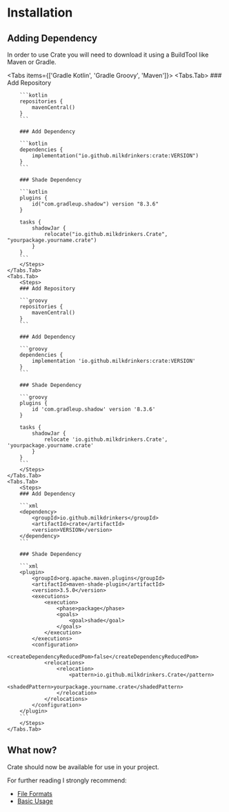 
# Installation

## Adding Dependency

In order to use Crate you will need to download it using a BuildTool like Maven or Gradle.

<Tabs items={['Gradle Kotlin', 'Gradle Groovy', 'Maven']}>
    <Tabs.Tab>
        <Steps>
        ### Add Repository

        ```kotlin
        repositories {
            mavenCentral()
        }
        ```

        ### Add Dependency

        ```kotlin
        dependencies {
            implementation("io.github.milkdrinkers:crate:VERSION")
        }
        ```

        ### Shade Dependency

        ```kotlin
        plugins {
            id("com.gradleup.shadow") version "8.3.6"
        }

        tasks {
            shadowJar {
                relocate("io.github.milkdrinkers.Crate", "yourpackage.yourname.crate")
            }
        }
        ```
        </Steps>
    </Tabs.Tab>
    <Tabs.Tab>
        <Steps>
        ### Add Repository

        ```groovy
        repositories {
            mavenCentral()
        }
        ```

        ### Add Dependency

        ```groovy
        dependencies {
            implementation 'io.github.milkdrinkers:crate:VERSION'
        }
        ```

        ### Shade Dependency

        ```groovy
        plugins {
            id 'com.gradleup.shadow' version '8.3.6'
        }

        tasks {
            shadowJar {
                relocate 'io.github.milkdrinkers.Crate', 'yourpackage.yourname.crate'
            }
        }
        ```
        </Steps>
    </Tabs.Tab>
    <Tabs.Tab>
        <Steps>
        ### Add Dependency

        ```xml
        <dependency>
            <groupId>io.github.milkdrinkers</groupId>
            <artifactId>crate</artifactId>
            <version>VERSION</version>
        </dependency>
        ```

        ### Shade Dependency

        ```xml
        <plugin>
            <groupId>org.apache.maven.plugins</groupId>
            <artifactId>maven-shade-plugin</artifactId>
            <version>3.5.0</version>
            <executions>
                <execution>
                    <phase>package</phase>
                    <goals>
                        <goal>shade</goal>
                    </goals>
                </execution>
            </executions>
            <configuration>
                <createDependencyReducedPom>false</createDependencyReducedPom>
                <relocations>
                    <relocation>
                        <pattern>io.github.milkdrinkers.Crate</pattern>
                        <shadedPattern>yourpackage.yourname.crate</shadedPattern>
                    </relocation>
                </relocations>
            </configuration>
        </plugin>
        ```
        </Steps>
    </Tabs.Tab>
</Tabs>

## What now?

Crate should now be available for use in your project.

For further reading I strongly recommend:
* [File Formats](./file_formats.mdx)
* [Basic Usage](./basic_usage.mdx)
